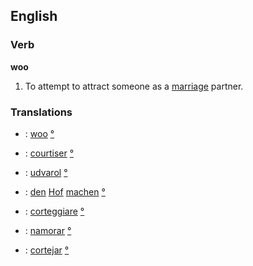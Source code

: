==English==
===Verb===
'''woo'''
#To attempt to attract someone as a [[marriage]] partner.
===Translations===
*{{en}}: [[woo]] [[:en: woo|°]]
*{{fr}}: [[courtiser]] [[:fr: courtiser|°]]
*{{hu}}: [[udvarol]] [[:hu: udvarol|°]] 
*{{de}}: [[den]] [[Hof]] [[machen]] [[:de: Hof|°]]
*{{it}}: [[corteggiare]] [[:it:corteggiare|°]]
*{{pt}}: [[namorar]] [[:pt: namorar|°]]
*{{es}}: [[cortejar]] [[:es: cortejar|°]]